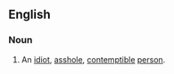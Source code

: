 {{also|assclown}}
==English==

===Noun===
{{en-noun}}

# {{lb|en|slang|derogatory}} An [[idiot]], [[asshole]], [[contemptible]] [[person]].